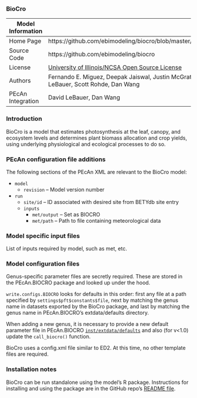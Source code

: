 ### BioCro {#models-biocro}

| Model Information |                                                                   |
| --                | --                                                                |
| Home Page         | https://github.com/ebimodeling/biocro/blob/master/README.md                              |
| Source Code       | https://github.com/ebimodeling/biocro                             |
| License           | [University of Illinois/NCSA Open Source License](https://github.com/ebimodeling/biocro/blob/master/LICENSE)                                                                  |
| Authors           | Fernando E. Miguez, Deepak Jaiswal, Justin McGrath, David LeBauer, Scott Rohde, Dan Wang |
| PEcAn Integration | David LeBauer, Dan Wang                                           |

### Introduction

BioCro is a model that estimates photosynthesis at the leaf, canopy, and ecosystem levels and determines plant biomass allocation and crop yields, using underlying physiological and ecological processes to do so. 

### PEcAn configuration file additions

The following sections of the PEcAn XML are relevant to the BioCro model: 

- `model`
  - `revision` -- Model version number
- `run`
  - `site/id` -- ID associated with desired site from BETYdb site entry
  - `inputs`
    - `met/output` -- Set as BIOCRO
    - `met/path` -- Path to file containing meteorological data

### Model specific input files

List of inputs required by model, such as met, etc.

### Model configuration files

Genus-specific parameter files are secretly required. These are stored in the PEcAn.BIOCRO package and looked up under the hood. 

`write.configs.BIOCRO` looks for defaults in this order: first any file at a path specified by `settings$pft$constants$file`, next by matching the genus name in datasets exported by the BioCro package, and last by matching the genus name in PEcAn.BIOCRO's extdata/defaults directory.

When adding a new genus, it is necessary to provide a new default parameter file in PEcAn.BIOCRO [`inst/extdata/defaults`](https://github.com/PecanProject/pecan/tree/develop/models/biocro/inst/extdata/defaults) and also (for v<1.0) update the `call_biocro()` function.

BioCro uses a config.xml file similar to ED2. At this time, no other template files are required.

### Installation notes

BioCro can be run standalone using the model's R package. Instructions for installing and using the package are in the GitHub repo's [README file](https://github.com/ebimodeling/biocro/blob/master/README.md). 

